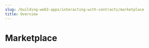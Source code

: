 ---
slug: /building-web3-apps/interacting-with-contracts/marketplace
title: Overview
---

# Marketplace
